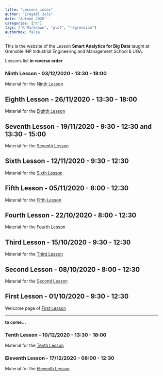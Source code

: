 ```yaml
---
title: "Lessons index"
author: "Iragaël Joly"
date: "Automn 2020"
categories: ["R"]
tags: ["R Markdown", "plot", "regression"]
authorbox: false
---
```



This is the website of the Lesson **Smart Analytics for Big Data** taught at Grenoble INP Industrial Engineering and Management School & UGA.


Lessons list **in reverse order**


### Ninth Lesson - 03/12/2020 - **13:30 - 18:00**

Material for the [Ninth Lesson](../post/2020-11-10-lesson-9)


## Eighth Lesson - 26/11/2020 - 13:30 - 18:00

Material for the [Eighth Lesson](../post/2020-11-10-lesson-8)

## Seventh Lesson - 19/11/2020 - 9:30 - 12:30 **and 13:30 - 15:00**

Material for the [Seventh Lesson](../post/2020-11-10-lesson-7)

## Sixth Lesson - 12/11/2020 - 9:30 - 12:30

Material for the [Sixth Lesson](../post/2020-11-10-lesson-6)

## Fifth Lesson - 05/11/2020 - 8:00 - 12:30

Material for the [Fifth Lesson](../post/2020-11-10-lesson-5)

## Fourth Lesson - 22/10/2020 - 8:00 - 12:30

Material for the [Fourth Lesson](../post/2020-11-10-lesson-4)

## Third Lesson - 15/10/2020 - 9:30 - 12:30

Material for the [Third Lesson](../post/2020-11-10-lesson-3)

## Second Lesson - 08/10/2020 - 8:00 - 12:30

Material for the [Second Lesson](../post/2020-11-10-lesson-2)

## First Lesson - 01/10/2020 - 9:30 - 12:30

Welcome page of [First Lesson](../post/2020-11-10-lesson-1)

***

**to come...**






### Tenth Lesson - 10/12/2020 - **13:30 - 18:00**

Material for the [Tenth Lesson](../post/2020-11-10-lesson-10)

### Eleventh Lesson - 17/12/2020 - **08:00 - 12:30**

Material for the [Eleventh Lesson](../post/2020-11-10-lesson-11)


